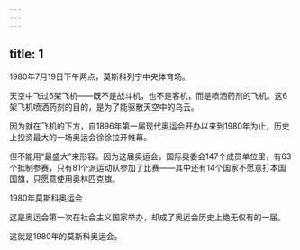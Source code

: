 ```yaml
---
---
---
```

title: 1
---



1980年7月19日下午两点，莫斯科列宁中央体育场。

天空中飞过6架飞机——既不是战斗机，也不是客机，而是喷洒药剂的飞机。这6架飞机喷洒药剂的目的，是为了能驱散天空中的乌云。

因为就在飞机的下方，自1896年第一届现代奥运会开办以来到1980年为止，历史上投资最大的一场奥运会徐徐拉开帷幕。

但不能用“最盛大”来形容。因为这届奥运会，国际奥委会147个成员单位里，有63个抵制参赛，只有81个派运动队参加了比赛——其中还有14个国家不愿意打本国国旗，只愿意使用奥林匹克旗。

1980年莫斯科奥运会



这是奥运会第一次在社会主义国家举办，却成了奥运会历史上绝无仅有的一届。

这就是1980年的莫斯科奥运会。